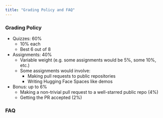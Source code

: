 ```yaml
---
title: "Grading Policy and FAQ"
---
```


### Grading Policy

- Quizzes: 60%
    - 10% each
    - Best 6 out of 8
- Assignments: 40%
    - Variable weight (e.g. some assignments would be 5%, some 10%, etc.)
    - Some assignments would involve:
        - Making pull requests to public repositories
        - Writing Hugging Face Spaces like demos
- Bonus: up to 6%
    - Making a non-trivial pull request to a well-starred public repo (4%)
    - Getting the PR accepted (2%)

### FAQ
